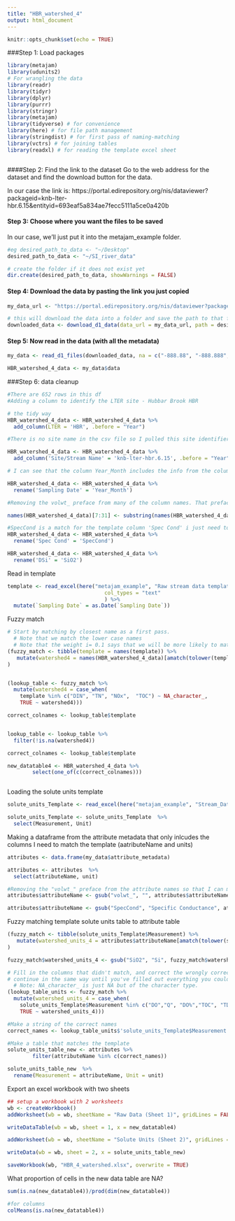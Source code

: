 ```yaml
---
title: "HBR_watershed_4"
output: html_document
---
```


```r
knitr::opts_chunk$set(echo = TRUE)
```

###Step 1: Load packages
```r

library(metajam)  
library(udunits2)
# For wrangling the data
library(readr)
library(tidyr)
library(dplyr)
library(purrr)
library(stringr)
library(metajam)
library(tidyverse) # for convenience
library(here) # for file path management
library(stringdist) # for first pass of naming-matching
library(vctrs) # for joining tables
library(readxl) # for reading the template excel sheet



```

####Step 2: Find the link to the dataset
Go to the web address for the dataset and find the download button for the data. 

In our case the link is: https://portal.edirepository.org/nis/dataviewer?packageid=knb-lter-hbr.6.15&entityid=693eaf5a834ae7fecc5111a5ce0a420b

#### Step 3: Choose where you want the files to be saved
In our case, we'll just put it into the metajam_example folder.
```r

#eg desired_path_to_data <- "~/Desktop"
desired_path_to_data <- "~/SI_river_data"

# create the folder if it does not exist yet
dir.create(desired_path_to_data, showWarnings = FALSE)

```

#### Step 4: Download the data by pasting the link you just copied

```r

my_data_url <- "https://portal.edirepository.org/nis/dataviewer?packageid=knb-lter-hbr.6.15&entityid=693eaf5a834ae7fecc5111a5ce0a420b"

# this will download the data into a folder and save the path to that folder
downloaded_data <- download_d1_data(data_url = my_data_url, path = desired_path_to_data)

```

#### Step 5: Now read in the data (with all the metadata)

```r

my_data <- read_d1_files(downloaded_data, na = c("-888.88", "-888.888", "-888"))

HBR_watershed_4_data <- my_data$data


```

###Step 6: data cleanup

```r

#There are 652 rows in this df
#Adding a column to identify the LTER site - Hubbar Brook HBR

# the tidy way
HBR_watershed_4_data <- HBR_watershed_4_data %>% 
  add_column(LTER = 'HBR', .before = "Year")

#There is no site name in the csv file so I pulled this site identifier from the data portal

HBR_watershed_4_data <- HBR_watershed_4_data %>% 
  add_column('Site/Stream Name' = 'knb-lter-hbr.6.15', .before = "Year")

# I can see that the column Year_Month includes the info from the column in the template 'Sampling Date' so I want to rename that column 

HBR_watershed_4_data <- HBR_watershed_4_data %>% 
  rename('Sampling Date' = 'Year_Month')

```

```r

#Removing the volwt_ preface from many of the column names. That preface was preventing me from identifying which columns were a match to the template 

names(HBR_watershed_4_data)[7:31] <- substring(names(HBR_watershed_4_data)[7:31],7,15)

#SpecCond is a match for the template column 'Spec Cond' i just need to make them match exactly
HBR_watershed_4_data <- HBR_watershed_4_data %>% 
  rename('Spec Cond' = 'SpecCond')

HBR_watershed_4_data <- HBR_watershed_4_data %>% 
  rename('DSi' = 'SiO2')

```

Read in template
```r


template <- read_excel(here("metajam_example", "Raw stream data template.xlsx"), 
                               col_types = "text"
                               ) %>%
  mutate(`Sampling Date` = as.Date(`Sampling Date`))

```

Fuzzy match

```r

# Start by matching by closest name as a first pass. 
  # Note that we match the lower case names
  # Note that the weight i= 0.1 says that we will be more likely to match if watershed 1 = template + extra
(fuzzy_match <- tibble(template = names(template)) %>%
   mutate(watershed4 = names(HBR_watershed_4_data)[amatch(tolower(template), tolower(names(HBR_watershed_4_data)), maxDist = 1, weight = c(d=1,i=0.1,s=1,t=1))])
)


(lookup_table <- fuzzy_match %>%
  mutate(watershed4 = case_when(
    template %in% c("DIN", "TN", "NOx",  "TOC") ~ NA_character_,
    TRUE ~ watershed4)))

correct_colnames <- lookup_table$template



```

```r


lookup_table <- lookup_table %>%
  filter(!is.na(watershed4))

correct_colnames <- lookup_table$template

new_datatable4 <- HBR_watershed_4_data %>% 
        select(one_of(c(correct_colnames)))



```


Loading the solute units template

```r


solute_units_Template <- read_excel(here("metajam_example", "Stream_Data_Template.xlsx"), sheet = "Solute Units" )

solute_units_Template <- solute_units_Template  %>%
  select(Measurement, Unit)


```

Making a dataframe from the attribute metadata that only inlcudes the columns I need to match the template (aatributeName and units)
```r

attributes <- data.frame(my_data$attribute_metadata)

attributes <- attributes  %>%
  select(attributeName, unit)

#Removing the "volwt_" preface from the attribute names so that I can match them
attributes$attributeName <- gsub("volwt_", "", attributes$attributeName)

attributes$attributeName <- gsub("SpecCond", "Specific Conductance", attributes$attributeName)

```



Fuzzy matching template solute units table to attribute table
```r

(fuzzy_match <- tibble(solute_units_Template$Measurement) %>%
   mutate(watershed_units_4 = attributes$attributeName[amatch(tolower(solute_units_Template$Measurement), tolower(attributes$attributeName), maxDist = 1, weight = c(d=1,i=0.1,s=1,t=1))])
)

fuzzy_match$watershed_units_4 <- gsub("SiO2", "Si", fuzzy_match$watershed_units_4)

```


```r


# Fill in the columns that didn't match, and correct the wrongly corrected matches
# continue in the same way until you've filled out everything you could.
  # Note: NA_character_ is just NA but of the character type.
(lookup_table_units <- fuzzy_match %>%
  mutate(watershed_units_4 = case_when(
    solute_units_Template$Measurement %in% c("DO","Q", "DO%","TOC", "TDP","PON", "PP", "TKN","DOP","TN", "TP") ~ NA_character_,
    TRUE ~ watershed_units_4)))

#Make a string of the correct names
correct_names <- lookup_table_units$'solute_units_Template$Measurement'


```

```r

#Make a table that matches the template
solute_units_table_new <- attributes %>% 
        filter(attributeName %in% c(correct_names))

solute_units_table_new  %>% 
  rename(Measurement = attributeName, Unit = unit)
```

Export an excel workbook with two sheets

```r


## setup a workbook with 2 worksheets
wb <- createWorkbook()
addWorksheet(wb = wb, sheetName = "Raw Data (Sheet 1)", gridLines = FALSE)

writeDataTable(wb = wb, sheet = 1, x = new_datatable4)

addWorksheet(wb = wb, sheetName = "Solute Units (Sheet 2)", gridLines = FALSE)

writeData(wb = wb, sheet = 2, x = solute_units_table_new)

saveWorkbook(wb, "HBR_4_watershed.xlsx", overwrite = TRUE)

```

What proportion of cells in the new data table are NA?

```r

sum(is.na(new_datatable4))/prod(dim(new_datatable4))

#for columns
colMeans(is.na(new_datatable4))

```


